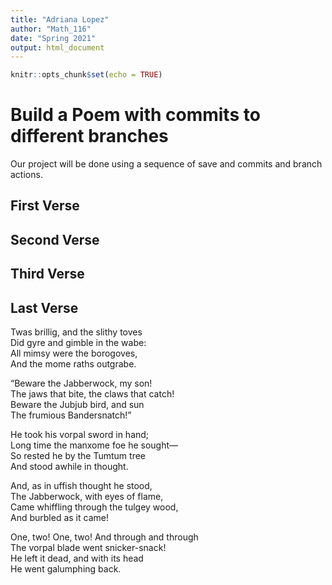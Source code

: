 ```yaml
---
title: "Adriana Lopez"
author: "Math_116"
date: "Spring 2021"
output: html_document
---
```


```r
knitr::opts_chunk$set(echo = TRUE)
```
# Build a Poem with commits to different branches
Our project will be done using a sequence of save and commits and branch actions.
<!-- Do not modify or change any text in "!--" bracketed areas such as this --- these are instructions to
you, if you change any of this the git program will notice it and compromise your git merging strategy !-->

## First Verse 
<!--Put the first five lines of a poem by Lewis Carrol in this section!-->

## Second Verse
<!--Put the first five lines of a poem by Robert Frost here!-->

## Third Verse
<!--Put the first two verses of The Walrus and the Carpenter here!-->

## Last Verse
<!--Put a short poem of your choice 8-20 lines,here!-->

Twas brillig, and the slithy toves  
      Did gyre and gimble in the wabe:  
All mimsy were the borogoves,  
      And the mome raths outgrabe.  

“Beware the Jabberwock, my son!  
      The jaws that bite, the claws that catch!  
Beware the Jubjub bird, and sun  
      The frumious Bandersnatch!”  

He took his vorpal sword in hand;  
      Long time the manxome foe he sought—  
So rested he by the Tumtum tree  
      And stood awhile in thought.  

And, as in uffish thought he stood,  
      The Jabberwock, with eyes of flame,  
Came whiffling through the tulgey wood,  
      And burbled as it came!  

One, two! One, two! And through and through  
      The vorpal blade went snicker-snack!  
He left it dead, and with its head  
      He went galumphing back.  

